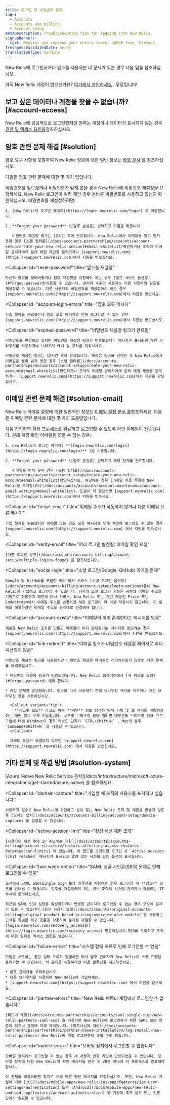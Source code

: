 ```yaml
---
title: 로그인 및 비밀번호 문제
tags:
  - Accounts
  - Accounts and billing
  - Account setup
metaDescription: Troubleshooting tips for logging into New Relic.
signupBanner:
  text: Monitor and improve your entire stack. 100GB free. Forever.
freshnessValidatedDate: never
translationType: machine
---
```



New Relic에 로그인하거나 암호를 사용하는 데 문제가 있는 경우 다음 팁을 참조하십시오.

아직 New Relic 계정이 없으신가요? [여기에서 가입하세요](https://newrelic.com/signup) . 무료입니다!

## 보고 싶은 데이터나 계정을 찾을 수 없습니까? [#account-access]

New Relic에 성공적으로 로그인했지만 원하는 계정이나 데이터가 표시되지 않는 경우 [권한 및 액세스 요인을](/docs/accounts/accounts-billing/general-account-settings/factors-affecting-access-features-data#account-access)참조하십시오.

## 암호 관련 문제 해결 [#solution]

암호 요구 사항을 포함하여 New Relic 암호에 대한 일반 정보는 [암호 문서](/docs/accounts/accounts/account-maintenance/change-passwords-user-preferences) 를 참조하십시오.

다음은 암호 관련 문제에 대한 몇 가지 팁입니다.

<CollapserGroup>
  <Collapser
    id="forgot-password"
    title="비밀번호를 잊어버렸거나 비밀번호가 작동하지 않습니다"
  >
    비밀번호를 잊으셨거나 비밀번호가 맞지 않을 경우 New Relic에 비밀번호 재설정을 요청하세요. New Relic 로그인이 여러 개인 경우 올바른 비밀번호를 사용하고 있는지 확인하십시오. 비밀번호를 재설정하려면:

    1. [New Relic의 로그인 페이지](https://login.newrelic.com/login) 로 이동합니다.

    2. **Forgot your password** \[암호 분실을] 선택하고 지침을 따릅니다.

       비밀번호 재설정 링크는 12시간 후에 만료됩니다. New Relic에서 이메일을 빨리 받지 못한 경우 [스팸 필터를](/docs/accounts-partnerships/accounts/account-setup/create-your-new-relic-account#email-whitelist)확인하거나 조직의 이메일 관리자에게 문제 해결 제안을 문의하거나 [support.newrelic.com](https://support.newrelic.com)에서 지원을 받으십시오.
  </Collapser>

  <Collapser
    id="reset-password"
    title="암호를 재설정"
  >
    자신의 암호를 잊어버렸거나 암호 재설정을 요청해야 하는 경우 [셀프 서비스 옵션을](#forgot-password)사용할 수 있습니다. 관리자 수준의 사용자는 다른 사용자의 암호를 재설정할 수 없습니다. 다른 사용자의 비밀번호를 재설정해야 하는 경우 [support.newrelic.com](https://support.newrelic.com)에서 지원을 받으세요.
  </Collapser>

  <Collapser
    id="account-login-errors"
    title="암호 오류 메시지"
  >
    가입 절차를 완료했는데 암호 오류 메시지로 인해 로그인할 수 없는 경우 [support.newrelic.com](https://support.newrelic.com)에서 지원을 받으십시오.
  </Collapser>

  <Collapser
    id="expired-password"
    title="비밀번호 재설정 링크가 만료됨"
  >
    비밀번호를 변경하고 싶지만 비밀번호 재설정 링크가 만료되었다는 메시지가 표시되면 개인 브라우저를 사용하거나 브라우저 캐시 및 쿠키를 지워보세요.

    비밀번호 재설정 링크는 12시간 후에 만료됩니다. 재설정 링크를 선택한 후 New Relic에서 이메일을 빨리 받지 못한 경우 [스팸 필터를](/docs/accounts-partnerships/accounts/account-setup/create-your-new-relic-account#email-whitelist)확인하거나 조직의 이메일 관리자에게 문제 해결 제안을 문의하거나 [support.newrelic.com](https://support.newrelic.com)에서 지원을 받으십시오.
  </Collapser>
</CollapserGroup>

## 이메일 관련 문제 해결 [#solution-email]

New Relic 이메일 설정에 대한 일반적인 정보는 [이메일 설정 문서 를](/docs/accounts/accounts/account-maintenance/account-email-settings)참조하세요. 다음은 이메일 관련 문제에 대한 몇 가지 도움말입니다.

<CollapserGroup>
  <Collapser
    id="no-confirmation-email"
    title="새 계정 확인 이메일을 받지 못함"
  >
    처음 가입하면 설정 프로세스를 완료하고 로그인할 수 있도록 확인 이메일이 전송됩니다. 원래 계정 확인 이메일을 찾을 수 없는 경우:

    1. new Relic의 로그인 페이지( **[login.newrelic.com/login](https://login.newrelic.com/login)** )로 이동합니다.

    2. **Forgot your password** \[암호 분실을] 선택하고 해당 단계를 완료합니다.

       이메일을 받지 못한 경우 [스팸 필터를](/docs/accounts-partnerships/accounts/account-setup/create-your-new-relic-account#email-whitelist)확인하십시오. 해당하는 경우 [이메일 허용 목록에 New Relic을 추가합니다](/docs/accounts/accounts/account-maintenance/account-email-settings#email-whitelist). 도움이 더 필요하면 [support.newrelic.com](https://support.newrelic.com)에서 지원을 받으세요.
  </Collapser>

  <Collapser
    id="forgot-email"
    title="이메일 주소가 작동하지 않거나 다른 이메일 오류 메시지"
  >
    가입 절차를 완료했지만 이메일 또는 암호 오류 메시지로 인해 계정에 로그인할 수 없는 경우 [support.newrelic.com](https://support.newrelic.com) 에서 지원을 받으십시오.
  </Collapser>

  <Collapser
    id="verify-email"
    title="여러 로그인 발견됨: 이메일 확인 요청"
  >
    [다중 로그인 발견](/docs/accounts/accounts-billing/account-setup/multiple-logins-found) 을 참조하십시오.
  </Collapser>

  <Collapser
    id="social-login"
    title="소셜 로그인(Google, GitHub) 이메일 문제"
  >
    Google 및 GitHub를 포함한 여러 타사 서비스 [소셜 로그인 옵션을](/docs/accounts/accounts-billing/account-setup/login-options)통해 New Relic에 가입하고 로그인할 수 있습니다. 당사의 소셜 로그인 기능은 귀하의 이메일 주소를 기반으로 작동하기 때문에 타사 서비스, New Relic 또는 관련 제품인 Pixie 또는 Codestream에서 이메일 주소를 변경하면 해당 로그인이 더 이상 작동하지 않습니다. 이 문제를 해결하려면 이메일 주소를 원래대로 변경해야 합니다.
  </Collapser>

  <Collapser
    id="account-exists"
    title="이메일이 이미 존재한다는 메시지를 받음"
  >
    새로운 New Relic 조직을 만들고 이메일이 이미 존재한다는 메시지를 받으려는 경우 [support.newrelic.com](https://support.newrelic.com)에서 지원을 받으십시오.
  </Collapser>

  <Collapser
    id="link-redirect"
    title="이메일 링크가 비밀번호 재설정 페이지로 리디렉션되지 않음"
  >
    비밀번호 재설정 링크를 사용했지만 비밀번호 재설정 페이지로 리디렉션되지 않으면 다음 문제를 해결하십시오.

    * 비밀번호 재설정 링크가 만료되었습니다. New Relic 웹사이트에서 [새 링크를 요청](#forgot-password) 해야 합니다.

    * 캐싱 문제가 발생했습니다. 링크를 다시 시도하기 전에 브라우징 캐시를 지우거나 개인 브라우징 창을 사용하십시오.

      <Callout variant="tip">
        **시크릿 모드** 라고도 하는 **개인** 정보 탐색은 탐색 기록 및 웹 캐시를 비활성화하는 개인 정보 보호 기능입니다. 시크릿 브라우징 창을 열려면 대부분의 브라우징 응용 프로그램에 대해 Windows의 경우 키보드 단축키 `CTRL+Shift+N` , Mac의 경우 `Command+Shift+N` 를 사용할 수 있습니다.
      </Callout>

      그래도 문제가 해결되지 않으면 [support.newrelic.com](https://support.newrelic.com) 에서 지원을 받으십시오.
  </Collapser>
</CollapserGroup>

## 기타 문제 및 해결 방법 [#solution-system]

<CollapserGroup>
  <Collapser
    id="azure-login"
    title="Azure Native New Relic Service 계정에 로그인할 수 없습니다."
  >
    [Azure Native New Relic Service 문서](/docs/infrastructure/microsoft-azure-integrations/get-started/azure-native) 를 참조하세요.
  </Collapser>

  <Collapser
    id="domain-capture"
    title="가입할 때 조직의 사용자를 포착하고 싶습니다."
  >
    사용자가 실수로 New Relic에 가입하고 원치 않는 New Relic 조직 및 계정을 만들지 않도록 [도메인 캡처](/docs/accounts/accounts-billing/account-setup/domain-capture) 를 설정할 수 있습니다.
  </Collapser>

  <Collapser
    id="active-session-limit"
    title="활성 세션 제한 초과"
  >
    [사용자의 세션 수와 IP 주소에는 제한](/docs/accounts/accounts-billing/account-structure/factors-affecting-access-features-data#session-limits) 이 있습니다. 이 한도를 초과하면 로그인 시 `Active session limit reached` 메시지가 표시되고 열려 있는 세션을 닫는 옵션이 표시됩니다.
  </Collapser>

  <Collapser
    id="two-week-option"
    title="SAML 싱글 사인온(SSO) 문제로 인해 로그인할 수 없음"
  >
    조직에서 SAML SSO(Single Sign On) 솔루션을 사용하는 경우 로그인할 때 **암호** 필드를 건너뛸 수 있습니다. 암호를 재설정해야 하는 경우 조직의 시스템 관리자나 해당하는 IT 부서에 문의하십시오.

    최근에 SAML SSO 설정을 활성화하거나 변경한 관리자가 로그인할 수 없는 경우 구성에 문제가 있을 수 있습니다.[최신 사용자 모델](/docs/accounts/original-accounts-billing/original-product-based-pricing/overview-user-models) 을 사용하는 고객은 특별한 복구 흐름을 사용하여 문제를 해결할 수 있습니다.[login.newrelic.com/recovery_access를](http://login.newrelic.com/recovery_access) 방문하십시오.SSO를 우회하고 조직에 대한 일회성 액세스 권한을 얻습니다.
  </Collapser>

  <Collapser
    id="failure-errors"
    title="시스템 장애 오류로 인해 로그인할 수 없음"
  >
    가입을 시도하는 동안 실패 오류가 발생하면 타사 암호 관리자가 New Relic의 스팸 트랩을 트리거할 수 있습니다. 이 문제를 해결하려면 다음 솔루션을 시도하십시오.

    * 암호 관리자를 우회하십시오.
    * 다른 브라우저를 사용하여 New Relic에 가입하세요.
    * [support.newrelic.com](https://support.newrelic.com) 에서 지원을 받으세요.
  </Collapser>

  <Collapser
    id="partner-errors"
    title="New Relic 파트너 계정에서 로그인할 수 없습니다."
  >
    [파트너 계정](/docs/accounts-partnerships/accounts/saml-single-sign/new-relic-partners-saml-sso) 을 사용하면 New Relic에 로그인하기 위한 SAML SSO 인증이 파트너 관계에 의해 제어됩니다. [파트너십에 따라](/docs/accounts-partnerships/partnerships/partner-based-installation/log-install-new-relic-partners) New Relic에 직접 로그인하지 못할 수도 있습니다.
  </Collapser>

  <Collapser
    id="mobile-errors"
    title="모바일 장치에서 로그인할 수 없습니다"
  >
    모바일 장치에서 로그인할 수 없는 경우 새 사용자 인증 기간이 만료되었을 수 있습니다. 모바일 장치에 대한 New Relic의 확인 메시지를 받은 후 20분 이내에 이 프로세스를 완료해야 합니다.

    이 문제를 해결하려면 장치로 보낼 다른 확인 메시지를 요청하십시오. 또한, New Relic 계정에 따라 [iOS](/docs/mobile-apps/new-relic-ios-app/features/ios-user-settings-authentication) 또는 [Android](/docs/mobile-apps/new-relic-android-app/features/android-authentication) 앱 계정에 추가 설치 또는 인증 단계가 필요할 수 있습니다.
  </Collapser>
</CollapserGroup>